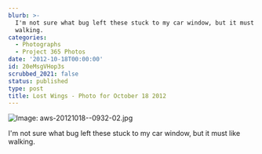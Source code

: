 ```yaml
---
blurb: >-
  I'm not sure what bug left these stuck to my car window, but it must like
  walking.
categories:
  - Photographs
  - Project 365 Photos
date: '2012-10-18T00:00:00'
id: 20eMsgVHop3s
scrubbed_2021: false
status: published
type: post
title: Lost Wings - Photo for October 18 2012
---
```


![Image: aws-20121018--0932-02.jpg](/aws-20121018--0932-02.jpg)

I'm not sure what bug left these stuck to my car window, but it must like walking.
